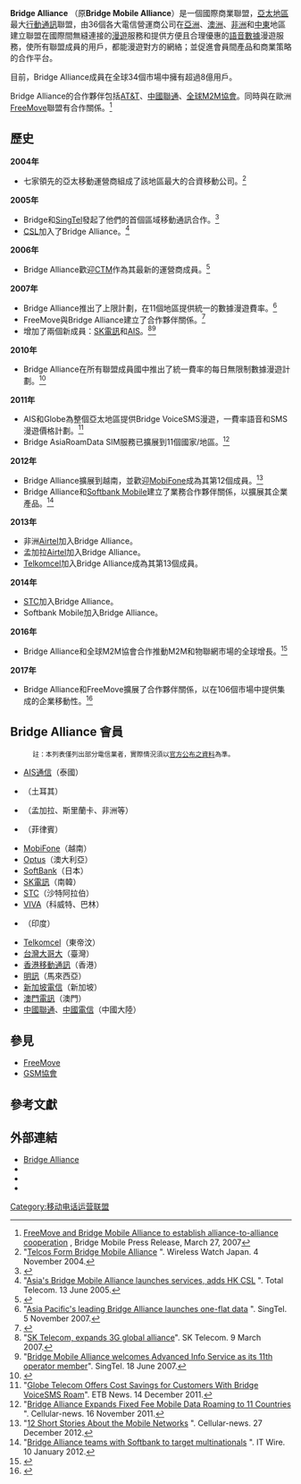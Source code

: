 {{Notchinesetitle|time=2022-05-29T11:37:07+00:00}}
{{NoteTA|G1=IT}}
{{infobox Organization
|name             = Bridge Alliance
|image            =
|size             =
|formation        = 2004年
|type             = [[國際組織|國際組織]]
|headquarters     = [[新加坡|新加坡]]
|membership       = 36
|area_served     = [[澳洲|澳洲]]、[[臺灣|臺灣]]、[[印度|印度]]、[[印尼|印尼]]、[[澳門|澳門]]、[[馬來西亞|馬來西亞]]、[[菲律賓|菲律賓]]、[[新加坡|新加坡]]、[[南韓|南韓]]、[[日本|日本]]、[[中國|中國]]、[[泰國|泰國]]及[[香港|香港]]等
|leader_title     = 
|leader_name      = 
|focus           = 為企業客戶、商務旅客、出國旅行者提供方便快速的國際漫遊服務
|website          = https://www.bridgealliance.com/
|remarks          = <!-- 注释 -->
}}

'''Bridge Alliance''' （原'''Bridge Mobile Alliance'''）是一個國際商業聯盟，[[亞太地區|亞太地區]]最大[[行動通訊|行動通訊]]聯盟，由36個各大電信營運商公司在[[亞洲|亞洲]]、[[澳洲|澳洲]]、[[非洲|非洲]]和[[中東|中東]]地區建立聯盟在國際間無縫連接的[[漫遊|漫遊]]服務和提供方便且合理優惠的[[語音|語音]][[數據|數據]]漫遊服務，使所有聯盟成員的用戶，都能漫遊對方的網絡；並促進會員間產品和商業策略的合作平台。

目前，Bridge Alliance成員在全球34個市場中擁有超過8億用戶。

Bridge Alliance的合作夥伴包括[[AT&T|AT&T]]、[[中國聯通|中國聯通]]、[[全球M2M協會|全球M2M協會]]。同時與在歐洲[[FreeMove|FreeMove]]聯盟有合作關係。<ref name="partnership">[http://www.bridgealliance.com/news/news_270307.html FreeMove and Bridge Mobile Alliance to establish alliance-to-alliance cooperation] {{Wayback|url=http://www.bridgealliance.com/news/news_270307.html |date=20081022060019 }}, Bridge Mobile Press Release, March 27, 2007</ref>

==歷史==
'''2004年'''
*七家領先的亞太移動運營商組成了該地區最大的合資移動公司。<ref>"[http://wirelesswatch.jp/2004/11/04/telcos-form-bridge-mobile-alliance/ Telcos Form Bridge Mobile Alliance] {{Wayback|url=http://wirelesswatch.jp/2004/11/04/telcos-form-bridge-mobile-alliance/ |date=20191227152250 }}". Wireless Watch Japan. 4 November 2004.</ref>

'''2005年'''
*Bridge和[[SingTel|SingTel]]發起了他們的首個區域移動通訊合作。<ref>{{cite web |url=https://www.bridgealliance.com/news-details.aspx?id=14Sep2005&t=B2010 |title=Battle for Asia’s 1st World Cyber Games Mobile champs |date=14 September 2005 |archiveurl=https://web.archive.org/web/20130526050307/http://www.bridgealliance.com/news-details.aspx?id=14Sep2005&t=B2010 |archivedate=2013-05-26 |accessdate=2019-12-27 |dead-url=no }}</ref>
*[[CSL|CSL]]加入了Bridge Alliance。<ref>"[http://www.totaltele.com/view.aspx?ID=367128 Asia's Bridge Mobile Alliance launches services, adds HK CSL] {{Wayback|url=http://www.totaltele.com/view.aspx?ID=367128 |date=20200729160202 }}". Total Telecom. 13 June 2005.</ref>

'''2006年'''
*Bridge Alliance歡迎[[CTM|CTM]]作為其最新的運營商成員。<ref>{{cite web |url=https://www.bridgealliance.com/news-details.aspx?id=27Nov2006&t=B2010 |title=Bridge Mobile Alliance welcomes CTM as its newest operator member |date=27 November 2006 |archiveurl=https://web.archive.org/web/20130526044930/http://www.bridgealliance.com/news-details.aspx?id=27Nov2006&t=B2010 |archivedate=2013-05-26 |accessdate=2019-12-27 |dead-url=no }}</ref>

'''2007年'''
*Bridge Alliance推出了上限計劃，在11個地區提供統一的數據漫遊費率。<ref>"[http://info.singtel.com/node/3034 Asia Pacific's leading Bridge Alliance launches one-flat data] {{Wayback|url=http://info.singtel.com/node/3034 |date=20160303233549 }}". SingTel. 5 November 2007.</ref>
*FreeMove與Bridge Alliance建立了合作夥伴關係。<ref>{{cite web |url=https://www.bridgealliance.com/news-details.aspx?id=27Mar2007&t=B2010 |title=FreeMove and Bridge Mobile Alliance to establish alliance-to-alliance cooperation |date=27 March 2007 |archiveurl=https://web.archive.org/web/20130526043810/http://www.bridgealliance.com/news-details.aspx?id=27Mar2007&t=B2010 |archivedate=2013-05-26 |accessdate=2019-12-27 |dead-url=no }}</ref>
*增加了兩個新成員：[[SK電訊|SK電訊]]和[[AIS|AIS]]。<ref>"[https://archive.today/20130830191438/http://www.skroaming.com/en/customer/notice_view.asp?idx=164&cPage=3&search_data=&select_value= SK Telecom, expands 3G global alliance]". SK Telecom. 9 March 2007.</ref><ref>"[https://archive.is/20130830191459/http://info.singtel.com/node/2953 Bridge Mobile Alliance welcomes Advanced Info Service as its 11th operator member]". SingTel. 18 June 2007.</ref>

'''2010年'''
*Bridge Alliance在所有聯盟成員國中推出了統一費率的每日無限制數據漫遊計劃。<ref>{{cite web |url=https://www.bridgealliance.com/news-details.aspx?id=01Nov2010&t=2010 |title=Bridge Alliance launches one-flat rate, daily unlimited data roaming plan across 11 territories |date=1 November 2010 |archiveurl=https://web.archive.org/web/20130526025136/http://www.bridgealliance.com/news-details.aspx?id=01Nov2010&t=2010 |archivedate=2013-05-26 |accessdate=2019-12-27 |dead-url=no }}</ref>

'''2011年'''
*AIS和Globe為整個亞太地區提供Bridge VoiceSMS漫遊，一費率語音和SMS漫遊價格計劃。<ref>"[https://archive.today/20130830191444/http://asia.etbnews.com/41775/globe-telecom-offers-cost-savings-for-customers-with-bridge-voicesms-roam/ Globe Telecom Offers Cost Savings for Customers With Bridge VoiceSMS Roam]". ETB News. 14 December 2011.</ref>
*Bridge AsiaRoamData SIM服務已擴展到11個國家/地區。<ref>"[http://www.cellular-news.com/story/51838.php Bridge Alliance Expands Fixed Fee Mobile Data Roaming to 11 Countries] {{Wayback|url=http://www.cellular-news.com/story/51838.php |date=20111117224120 }}". Cellular-news. 16 November 2011.</ref>

'''2012年'''
*Bridge Alliance擴展到越南，並歡迎[[MobiFone|MobiFone]]成為其第12個成員。<ref>"[http://www.cellular-news.com/story/57941.php 12 Short Stories About the Mobile Networks] {{Wayback|url=http://www.cellular-news.com/story/57941.php |date=20130116130036 }}". Cellular-news. 27 December 2012.</ref>
*Bridge Alliance和[[Softbank_Mobile|Softbank Mobile]]建立了業務合作夥伴關係，以擴展其企業產品。<ref>"[http://www.itwire.com/it-industry-news/strategy/52076-bridge-alliance-teams-with-softbank-to-target-multinationals Bridge Alliance teams with Softbank to target multinationals] {{Wayback|url=http://www.itwire.com/it-industry-news/strategy/52076-bridge-alliance-teams-with-softbank-to-target-multinationals |date=20191227213943 }}". IT Wire. 10 January 2012.</ref>

'''2013年'''
*非洲[[Airtel|Airtel]]加入Bridge Alliance。
*孟加拉[[Airtel|Airtel]]加入Bridge Alliance。
*[[Telkomcel|Telkomcel]]加入Bridge Alliance成為其第13個成員。

'''2014年'''
*[[STC|STC]]加入Bridge Alliance。
*Softbank Mobile加入Bridge Alliance。

'''2016年'''
*Bridge Alliance和全球M2M協會合作推動M2M和物聯網市場的全球增長。<ref>{{cite web|title=bridgealliance|url=http://www.bridgealliance.com/|website=www.bridgealliance.com|accessdate=2016-01-22|archive-date=2016-01-24|archive-url=https://web.archive.org/web/20160124190804/http://www.bridgealliance.com/|dead-url=no}}</ref>

'''2017年'''
*Bridge Alliance和FreeMove擴展了合作夥伴關係，以在106個市場中提供集成的企業移動性。<ref>{{Cite news|url=http://www.bridgealliance.com/2017/06/19/bridge-alliance-freemove-extend-partnership-offer-integrated-enterprise-mobility-across-106-markets/|title=Bridge Alliance and FreeMove extend partnership to offer integrated Enterprise Mobility across 106 markets|date=2017-06-19|work=Bridge Alliance|access-date=2017-10-02|language=en-US|archive-date=2017-10-02|archive-url=https://web.archive.org/web/20171002120521/http://www.bridgealliance.com/2017/06/19/bridge-alliance-freemove-extend-partnership-offer-integrated-enterprise-mobility-across-106-markets/|dead-url=no}}</ref>

==Bridge Alliance 會員==
:<small>註：本列表僅列出部分電信業者，實際情況須以[https://www.bridgealliance.com/global-partnership/ 官方公布之資料]{{Wayback|url=https://www.bridgealliance.com/global-partnership/ |date=20160124190804 }}為準。</small>
* [[AIS通信|AIS通信]]（泰國）
* {{en-link|Avea|Avea}}（土耳其）
* {{en-link|Bharti Airtel|Bharti Airtel}}（孟加拉、斯里蘭卡、非洲等）
* {{en-link|Globe Telecom|Globe Telecom}}（菲律賓）
* [[MobiFone|MobiFone]]（越南）
* [[Optus|Optus]]（澳大利亞）
* [[SoftBank|SoftBank]]（日本）
* [[SK電訊|SK電訊]]（南韓）
* [[STC|STC]]（沙特阿拉伯）
* [[VIVA|VIVA]]（科威特、巴林）
* {{en-link|Telkomsel|Telkomsel}}（印度）
* [[Telkomcel|Telkomcel]]（東帝汶）
* [[台灣大哥大|台灣大哥大]]（臺灣）
* [[香港移動通訊|香港移動通訊]]（香港）
* [[明訊|明訊]]（馬來西亞）
* [[新加坡電信|新加坡電信]]（新加坡）
* [[澳門電訊|澳門電訊]]（澳門）
* [[中國聯通|中國聯通]]、[[中國電信|中國電信]]（中國大陸）

==參見==
* [[FreeMove|FreeMove]]
* [[GSM協會|GSM協會]]

==參考文獻==
{{Reflist}}

==外部連結==
*[https://www.bridgealliance.com Bridge Alliance]{{Wayback|url=https://www.bridgealliance.com/ |date=20160124190804 }}
*{{facebook|alliancebridge}}{{en}}
*{{Twitter|alliance_bridge}}{{en}}
*{{YouTube|channel=UC8x25kUBx0gvDCiE5b6BxAA}}

[[Category:移动电话运营联盟|Category:移动电话运营联盟]]